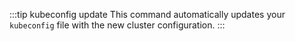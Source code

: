 :::tip kubeconfig update
This command automatically updates your `kubeconfig` file with the new
cluster configuration.
:::
